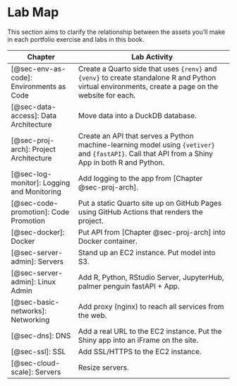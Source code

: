 # Lab Map {#sec-append-lab}

This section aims to clarify the relationship between the assets you'll
make in each portfolio exercise and labs in this book.

| Chapter                                    | Lab Activity                                                                                                                                        |
|----------------------|--------------------------------------------------|
| [@sec-env-as-code]: Environments as Code   | Create a Quarto side that uses `{renv}` and `{venv}` to create standalone R and Python virtual environments, create a page on the website for each. |
| [@sec-data-access]: Data Architecture      | Move data into a DuckDB database.                                                                                                                   |
| [@sec-proj-arch]: Project Architecture     | Create an API that serves a Python machine-learning model using `{vetiver}` and `{fastAPI}`. Call that API from a Shiny App in both R and Python.   |
| [@sec-log-monitor]: Logging and Monitoring | Add logging to the app from [Chapter @sec-proj-arch].                                                                                               |
| [@sec-code-promotion]: Code Promotion      | Put a static Quarto site up on GitHub Pages using GitHub Actions that renders the project.                                                          |
| [@sec-docker]: Docker                      | Put API from [Chapter @sec-proj-arch] into Docker container.                                                                                        |
| [@sec-server-admin]: Servers                  | Stand up an EC2 instance. Put model into S3.                                                                                                        |
| [@sec-server-admin]: Linux Admin            | Add R, Python, RStudio Server, JupyterHub, palmer penguin fastAPI + App.                                                                            |
| [@sec-basic-networks]: Networking          | Add proxy (nginx) to reach all services from the web.                                                                                               |
| [@sec-dns]: DNS                            | Add a real URL to the EC2 instance. Put the Shiny app into an iFrame on the site.                                                                   |
| [@sec-ssl]: SSL                            | Add SSL/HTTPS to the EC2 instance.                                                                                                                  |
| [@sec-cloud-scale]: Servers                | Resize servers.                                                                                                                                     |
